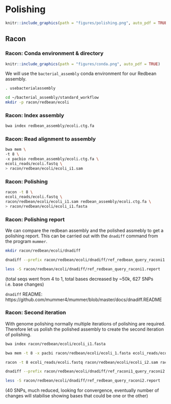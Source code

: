 # Polishing {#polishing}
```r
knitr::include_graphics(path = "figures/polishing.png", auto_pdf = TRUE)
``` 


## Racon


### Racon: Conda environment & directory
```r
knitr::include_graphics(path = "figures/conda.png", auto_pdf = TRUE)
``` 

We will use the `bacterial_assembly` conda environment for our Redbean assembly.

```bash
. usebacterialassembly
```

```bash
cd ~/bacterial_assembly/standard_workflow
mkdir -p racon/redbean/ecoli
```

### Racon: Index assembly
```bash
bwa index redbean_assembly/ecoli.ctg.fa
```

### Racon: Read alignment to assembly
```bash
bwa mem \
-t 8 \
-x pacbio redbean_assembly/ecoli.ctg.fa \
ecoli_reads/ecoli.fastq \
> racon/redbean/ecoli/ecoli_i1.sam
```

### Racon: Polishing
```bash
racon -t 8 \
ecoli_reads/ecoli.fastq \
racon/redbean/ecoli/ecoli_i1.sam redbean_assembly/ecoli.ctg.fa \
> racon/redbean/ecoli/ecoli_i1.fasta
```

### Racon: Polishing report

We can compare the redbean assembly and the polished assmebly to get a polishing report. This can be carried out with the `dnadiff` command from the program `mummer`.

```bash
mkdir racon/redbean/ecoli/dnadiff
```

```bash
dnadiff --prefix racon/redbean/ecoli/dnadiff/ref_redbean_query_raconi1 redbean_assembly/ecoli.ctg.fa racon/redbean/ecoli/ecoli_i1.fasta
```

```bash
less -S racon/redbean/ecoli/dnadiff/ref_redbean_query_raconi1.report
```

(total seqs went from 4 to 1, total bases decreased by ~50k, 627 SNPs i.e. base changes)

`dnadiff` README:
https://github.com/mummer4/mummer/blob/master/docs/dnadiff.README


### Racon: Second iteration

With genome polishing normally multiple iterations of polishing are required. Therefore let us polish the polished assembly to create the second iteration of polishing.

```bash
bwa index racon/redbean/ecoli/ecoli_i1.fasta

bwa mem -t 8 -x pacbi racon/redbean/ecoli/ecoli_1.fasta ecoli_reads/ecoli.fastq > racon/redbean/ecoli/ecoli_i2.sam

racon -t 8 ecoli_reads/ecoli.fastq racon/redbean/ecoli/ecoli_i2.sam racon/redbean/ecoli/ecoli_1.fasta > racon/redbean/ecoli/ecoli_i2.fasta
```

```bash
dnadiff --prefix racon/redbean/ecoli/dnadiff/ref_raconi1_query_raconi2 racon/redbean/ecoli/ecoli_i1.fasta racon/redbean/ecoli/ecoli_i2.fasta
```

```bash
less -S racon/redbean/ecoli/dnadiff/ref_redbean_query_raconi2.report
```

(40 SNPs, much reduced, looking for convergence, eventually number of changes will stabilise showing bases that could be one or the other)